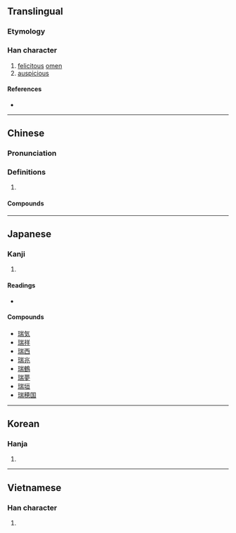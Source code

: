 {{character info/new}}
==Translingual==

===Etymology===
{{Han etyl}}

===Han character===
{{Han char|rn=96|rad=玉|as=09|sn=13|four=12127|canj=MGUMB|ids=⿰𤣩耑}}

# [[felicitous]] [[omen]]
# [[auspicious]]

====References====
* {{Han ref|kx=0738.090|dkj=21131|dj=1148.280|hdz=21126.100|uh=745E|ud=29790|bh=B7E7|bd=47079}}

----

==Chinese==
{{zh-forms}}

===Pronunciation===
{{zh-pron
|m=ruì
|c=seoi6
|h=pfs=sui
|md=
|mn=sūi
|w=
|mc=y
|oc=y
|cat=n
}}

===Definitions===
{{zh-hanzi}}

# {{rfdef|lang=zh}}

====Compounds====
{{zh-der|符瑞|瑞典|瑞符|瑞气|瑞签|瑞士|瑞雪|瑞芝|祥瑞}}

----

==Japanese==

===Kanji===
{{ja-kanji|grade=|rs=玉09}}

# {{defn|lang=ja|sort=玉09}}

====Readings====
* {{ja-readings|kanon=すい|goon=ずい|kun=みず-<みづ-, しるし-, みつ-, たま-, めでた-い}}

====Compounds====
* [[瑞気]]
* [[瑞祥]]
* [[瑞西]]
* [[瑞兆]]
* [[瑞鶴]]
* [[瑞夢]]
* [[瑞垣]]
* [[瑞穂国]]

----

==Korean==

===Hanja===
{{ko-hanja|hangeul=서|eumhun=|rv=seo|mr=sŏ|y=se}}

# {{defn|lang=ko|sort=玉09}}

----

==Vietnamese==

===Han character===
{{vi-hantu|[[thuỵ]], [[thụy]]|rs=玉09}}

# {{defn|lang=vi|sort=玉09}}